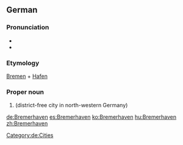 ==German==
{{wikipedia}}
{{wikipedia|lang=de}}
===Pronunciation===
* {{IPA|lang=de|/bʁeːmɐˈhaːfən/}}
* {{audio|De-Bremerhaven.ogg|Audio|lang=de}}
===Etymology===
[[Bremen]] + [[Hafen]]
===Proper noun===
{{de-proper noun}}

# {{l|en|Bremerhaven}} (district-free city in north-western Germany)

[[Category:de:Cities]]

[[de:Bremerhaven]]
[[es:Bremerhaven]]
[[ko:Bremerhaven]]
[[hu:Bremerhaven]]
[[zh:Bremerhaven]]